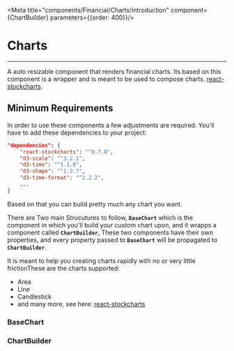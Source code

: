 
<Meta title="components/Financial/Charts/introduction" component={ChartBuilder} parameters={{order: 400}}/>

# Charts
<hr />

A auto resizable component that renders financial charts. Its based on this component is a wrapper and is meant to be used to compose charts.
[react-stockcharts](https://github.com/rrag/react-stockcharts).

## Minimum Requirements

In order to use these components a few adjustments are required. You'll have to add these dependencies
to your project:

```json
"dependencies": {
    "react-stockcharts": "^0.7.8",
    "d3-scale": "^3.2.1",
    "d3-time": "^1.1.0",
    "d3-shape": "^1.3.7",
    "d3-time-format": "^2.2.2",
    ...
}
```

Based on that you can build pretty much any chart you want.

There are Two main Strucutures to follow, **`BaseChart`** which is the component in which you'll build your custom chart
upon, and it wrapps a component called **`ChartBuilder`**, These two components have their own properties, and every
property passed to **`BaseChart`** will be propagated to  **`ChartBuilder`**.

It is meant to help you creating charts rapidly with no or very little frictionThese are the charts supported:
  - Area
  - Line
  - Candlestick
  - and many more, see here: [react-stockcharts](https://github.com/rrag/react-stockcharts)

### BaseChart

<Props of={BaseChart} />


### ChartBuilder

<Props of={ChartBuilder} />
